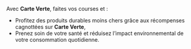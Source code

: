 Avec **Carte Verte**, faites vos courses et : 

- Profitez des produits durables moins chers grâce aux récompenses cagnottées sur **Carte Verte**,
- Prenez soin de votre santé et réduisez l’impact environnemental de votre consommation quotidienne.
